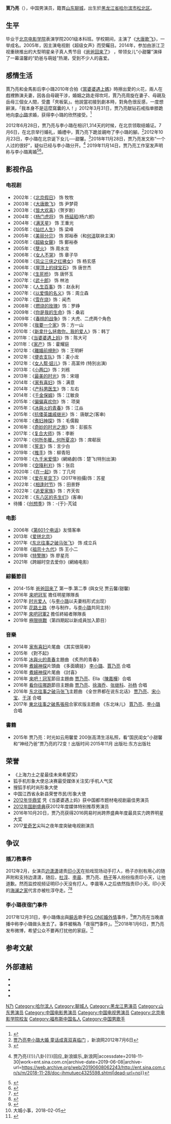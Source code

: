 {{艺人
|姓名 = 贾乃亮
|類型 = 男演員
|暱稱  =乃爸、亮哥
|罗马拼音= Jia Nailiang
|image =
|出生地 = {{CHN}}[[黑龙江省|黑龙江省]][[哈尔滨市|哈尔滨市]][[松北区|松北区]] 
|國籍 = {{PRC}}
|民族= [[汉族|汉族]] 
|籍贯 = [[山东|山东]][[聊城|聊城]]
|出生日期 = {{birth_date_and_age|1984|4|12}}
|语言 = [[普通话|普通话]]、[[英语|英语]]
|职业 = [[演员|演员]]、[[歌手|歌手]]
|教育程度=[[北京电影学院|北京电影学院]]
|配偶 = {{marriage|[[李小璐|李小璐]]|2012年6月28日|2019年11月|reason=divorced}}
|兒女  = [[贾云馨|贾云馨]]
|經紀公司 =[[華誼兄弟|華誼兄弟]]（已离开）<br>[[童乐影视|童乐影视]]（贾乃亮工作室）
|代表作 =
|imdb = 3191382
}}
'''賈乃亮'''（{{bd|1984年|4月12日|catIdx=J賈}}），中国男演员，籍貫[[山东|山东]][[聊城|聊城]]，出生於[[黑龙江省|黑龙江省]][[哈尔滨市|哈尔滨市]][[松北区|松北区]]。

==生平==
毕业于[[北京电影学院|北京电影学院]]表演学院2001级本科班。学校期间，主演了《[[大唐歌飞|大唐歌飞]]》，一举成名。2005年，因主演电视剧《超级女声》而受矚目。2014年，参加由浙江卫视重磅推出的大型明星亲子真人秀节目《[[爸爸回来了|爸爸回来了]]》 ，带领女儿“小甜馨”演绎了一幕温馨的“奶爸与萌娃”热潮，受到不少人的喜爱。

== 感情生活 ==
賈乃亮和金馬影后李小璐2010年合拍《[[當婆婆遇上媽|當婆婆遇上媽]]》時擦出愛的火花，兩人在戲裡飾演夫妻，因各自母親干涉，婚姻之路走得坎坷，賈乃亮周旋在妻子、母親及岳母三個女人間，受盡「夾板氣」。他說當初接到劇本時，對角色很反感，一度想辭演，「我本身不是這麼窩囊的人！」2012年3月31日，贾乃亮献钻石戒指单膝跪地向[[李小璐|李小璐]]求婚，获得李小璐的欣然接受。<ref>{{cite web |url=http://pic.yule.sohu.com/group-337147.shtml#0 |title=贾乃亮当众向李小璐求婚 场面温馨众星送祝福 |publisher=凤凰网 |accessdate=2012年 |work= |language=zh-cn |archive-date=2012-04-02 |archive-url=https://web.archive.org/web/20120402011715/http://pic.yule.sohu.com/group-337147.shtml |dead-url=no }}</ref>

2012年6月28日，贾乃亮与李小璐在相识1,314天的时候，在北京领取结婚证。7月6日，在北京举行婚礼，婚禮中，賈乃亮下跪並親吻了李小璐的腳。<ref>[http://ent.sina.com.cn/s/m/2012-07-06/13473678240.shtml 贾乃亮李小璐大婚 童话成真双喜临门] {{Wayback|url=http://ent.sina.com.cn/s/m/2012-07-06/13473678240.shtml |date=20120709003914 }}，新浪网2012年7月6日</ref>2012年10月23日，李小璐在北京诞下女儿──甜馨。<ref>{{Cite web |url=http://baby.163.com/12/1023/13/8EGKFCKG00262USS.html |title=李小璐诞下小龙女 来给孩子起个名 |access-date=2014-07-11 |archive-date=2019-04-03 |archive-url=https://web.archive.org/web/20190403105047/http://baby.163.com/12/1023/13/8EGKFCKG00262USS.html |dead-url=no }}</ref>2018年11月28日，贾乃亮发文称“一个人过的很好”，疑似已经与李小璐分开。<ref>{{Cite web|url=http://ent.sina.com.cn/s/m/2018-11-28/doc-ihmutuec4325598.shtml|title=贾乃亮发文"一个人"被猜测离婚 工作人员暂未回应{{!}}贾乃亮{{!}}八卦{{!}}回应_新浪娱乐_新浪网|accessdate=2018-11-30|work=ent.sina.com.cn|archive-date=2019-06-08|archive-url=https://web.archive.org/web/20190608062243/http://ent.sina.com.cn/s/m/2018-11-28/doc-ihmutuec4325598.shtml|dead-url=no}}</ref> 2019年11月14日，贾乃亮工作室发声明称与李小璐离婚<ref>{{Cite web|title=贾乃亮官宣离婚!经纪公司将李删除 双方仍共同投资|url=https://news.163.com/19/1115/07/EU0O2ROA0001899N.html#f=post1603_tab_news|accessdate=2019-11-15|date=2019-11-15|last=网易|work=news.163.com|archive-date=2019-11-15|archive-url=https://web.archive.org/web/20191115054150/https://news.163.com/19/1115/07/EU0O2ROA0001899N.html#f=post1603_tab_news|dead-url=no}}</ref><ref>{{Cite web|title=李小璐深夜发文:我只是普通女人 人非圣贤孰能无过|url=https://news.163.com/19/1115/02/EU0841KV0001899O.html#f=post1603_tab_news|accessdate=2019-11-15|date=2019-11-15|last=网易|work=news.163.com|archive-date=2019-11-15|archive-url=https://web.archive.org/web/20191115015804/https://news.163.com/19/1115/02/EU0841KV0001899O.html#f=post1603_tab_news|dead-url=no}}</ref>。

==影视作品==
===电视剧===

*2002年：《[[北京假日|北京假日]]》 饰 牧牧
*2003年：《[[大唐歌飞|大唐歌飞]]》 饰 尹梦荷
*2003年：《[[皆大欢喜|皆大欢喜]]》（贺岁剧）
*2004年：《[[楊門虎將|杨门虎将]]》 饰 [[杨延昭|杨延昭]](杨六郎)
*2004年：《[[满天星|满天星]]》 饰 王重光
*2005年：《[[灿烂人生|灿烂人生]]》 饰 梁峰
*2005年：《[[美丽分贝|美丽分贝]]》 饰 郑裕泰（和[[何洁|何洁]]联袂主演）
*2005年：《[[超級女聲_(電視劇)|超級女聲]]》 饰 鄭裕泰
*2005年：《[[孽火|孽火]]》 饰 周水龙
*2006年：《[[女人不哭|女人不哭]]》 饰 章子华
*2006年：《[[风尘三侠之红拂女|风尘三侠之红拂女]]》 饰 杨玄感
*2006年：《[[屋顶上的绿宝石|屋顶上的绿宝石]]》 饰 唐世杰
*2007年：《[[生死桥|生死桥]]》 饰 唐怀玉
*2007年：《[[武十郎|武十郎]]》 饰 林池　
*2007年：《[[人生百事|人生百事]]》饰：赵永利
*2007年：《[[以爱情的名义|以爱情的名义]]》饰：周立森
*2007年：《[[雪在烧|雪在烧]]》饰：闻杰
*2008年：《[[燃烧的玫瑰|燃烧的玫瑰]]》饰：罗峥
*2009年：《[[你是我的生命|你是我的生命]]》饰：桑岩
*2009年：《[[春桃的战争|春桃的战争]]》饰：大虎、二虎两个角色
*2010年：《[[我要一个家|我要一个家]]》饰：方一山
*2010年：《[[新拿什么拯救你，我的爱人|新拿什么拯救你，我的爱人]]》饰：韩丁
*2011年：《[[当婆婆遇上妈|当婆婆遇上妈]]》饰：陈大可
*2011年：《[[家产_(电视剧)|家产]]》饰：霍耀庭
*2012年：《[[離婚前規則|離婚前規則]]》饰：王明軒
*2012年：《[[便衣支队|便衣支队]]》饰：麦小龙
*2012年：《[[女人帮·妞儿|女人帮·妞儿]]》饰：高富帅 (特別出演)
*2013年：《[[小两口|小两口]]》饰：刘栋
*2013年：《[[最美的时光|最美的时光]]》饰：宋翊
*2014年：《[[家有喜妇|家有喜妇]]》饰：满意
*2014年：《[[产科男医生|产科男医生]]》饰：左右
*2014年：《[[千金保姆|千金保姆]]》饰：江敏良
*2015年：《[[偏偏喜歡你_(電視劇)|偏偏喜欢你]]》饰： 项昊
*2015年：《[[冰與火的青春|冰與火的青春]]》饰：江焱
*2015年：《[[抗倭英雄戚继光|抗倭英雄戚继光]]》饰： 唐献之(客串)
*2016年：《[[煮妇神探|煮妇神探]]》饰：毛儒毅
*2016年：《[[奇妙的时光之旅|奇妙的时光之旅]]》饰：彭振东
*2017年：《[[复合大师|复合大师]]》饰：李断
*2017年：《[[何所冬暖，何所夏凉|何所冬暖，何所夏凉]]》饰：席郗辰
*2018年：《[[誓言_(电视剧)|誓言]]》饰：言少白
*2019年：《[[推手_(電視劇)|推手]]》饰：柳青阳
*2019年：《[[九千米爱情|九千米爱情]]》(網絡劇)饰：楚飞(特別出演)
*2019年：《[[空降利刃|空降利刃]]》饰：张启
*2020年：《[[在一起_(电视剧)#武汉人|在一起]]》饰：丁几何
*2021年：《[[爱在星空下|爱在星空下]]》(2017年拍攝)饰：苏星
*2022年：《[[相逢时节|相逢时节]]》饰：田景野
*2022年：《[[追爱家族|追爱家族]]》饰：齐天佐
*2022年：《[[东八区的先生们|东八区的先生们]]》(客串)
*待播：《[[创想季|创想季]]》饰：-{于}-芃钺

===电影===
*2006年《[[第601个电话|第601个电话]]》友情客串
*2013年《[[爱拼北京|爱拼北京]]》
*2017年《[[东北往事之破马张飞|东北往事之破马张飞]]》 饰 成立兵
*2018年《[[祖宗十九代|祖宗十九代]]》饰 王小二
*2019年《[[特警隊_(電影)|特警隊]]》饰 廖星亮
*2021年《跨越时空去爱你》(網絡电影)

===綜藝節目===
*2014-15年 [[爸爸回来了|爸爸回来了]] 第一季.第二季 (與女兒 贾云馨/甜馨)
*2016年 [[来吧冠军|来吧冠军]] 擔任明星隊隊長
*2017年 [[时光爱人|时光爱人]]（与[[李小璐|李小璐]]以夫妻档形式出现）
*2017年 [[花路土路|花路土路]]（参与制作，与[[李小璐|李小璐]]共同主持）
*2017年 [[來吧冠軍2|來吧冠軍2]]  擔任終結者隊隊長
*2019年 [[極限挑戰|極限挑戰]]（第四期起以新成員加入節目）

===音樂===
*2014年 [[家有喜妇|家有喜妇]]片尾曲 《其实很简单》 
*2015年 《對不起》
*2015年 [[冰與火的青春|冰與火的青春]]主題曲  《炙热的青春》 
*2016年 [[煮婦神探|煮婦神探]]片頭曲 《多面嬌娃》 [[李小璐|李小璐]]、[[賈乃亮|賈乃亮]] 合唱
*2016年 [[煮婦神探|煮婦神探]]片尾曲 《討喜》
*2016年 [[来吧！冠军|来吧！冠军]]節目主題曲 [[贾乃亮|贾乃亮]]、Ella（[[陳嘉樺|陳嘉樺]]）合唱
*2016年 [[看你往哪跑|看你往哪跑]]節目主題曲 [[贾乃亮|贾乃亮]]、[[徐海乔|徐海乔]]、[[张继科|张继科]]、[[孙杨|孙杨]] 合唱
*2016年 [[东北往事之破马张飞|东北往事之破马张飞]]主题曲 《全世界都在说东北话》 [[贾乃亮|贾乃亮]]、[[宋小宝|宋小宝]]、[[于洋|于洋]] 合唱
*2017年 [[東北往事之破馬張飛|東北往事之破馬張飛]]合家欢版主题曲 《东北味儿》 [[賈乃亮|賈乃亮]]、[[李小璐|李小璐]] 合唱

===書籍===
*2015年 贾乃亮：时光如云用馨爱  200张高清生活私照，看“国民闺女”小甜馨和“神经乃爸”贾乃亮的72变！出版时间:2015年11月  出版社:东方出版社

==荣誉==
*《上海力土之星最佳未来希望奖》
*狐手机形象大使总决赛最受媒体关注奖/手机人气奖
*搜狐手机时尚形象大使
*中国江西省永新县荣誉市民/形象大使
*[[2012年华鼎奖|2012年华鼎奖]] 凭《当婆婆遇上妈》获中国都市题材电视剧最佳男演员
*[[2012年国剧盛典获奖名单|2012年国剧盛典]]获2012年度媒体特别推荐男演员
*2016年10月20日，贾乃亮获得2016网易时尚跨界盛典年度最具实力跨界明星大奖
*2017[[爱奇艺|爱奇艺]]尖叫之夜年度突破电视剧演员
==争议==
=== 插刀教事件 ===
2012年2月，女演员[[边潇潇|边潇潇]]谴责[[印小天|印小天]]在拍戏现场动手打人，杨子亦别有用心的随声附和支持边潇潇，随后，[[杜淳|杜淳]]、[[李晨_(演员)|李晨]]、贾乃亮、[[杨子_(企业家)|杨子]]等人纷纷指责印小天，让他道歉。然而监控视频证明印小天没有打人。李晨等人之后依然指责印小天。印小天的[[海澜之家|海澜之家]]代言亦被杜淳夺走。<ref>{{Cite web|url=http://ent.ifeng.com/a/20170605/42946301_0.shtml|title=印小天插刀教事件→当年仅有两位女星说过公道话？|accessdate=2018-09-10|author=|date=|publisher=|archive-date=2018-09-10|archive-url=https://web.archive.org/web/20180910100443/http://ent.ifeng.com/a/20170605/42946301_0.shtml|dead-url=no}}</ref><ref>{{Cite web|url=https://www.douban.com/group/topic/116047521/|title=插刀教的来龙去脉|accessdate=2018-09-10|author=|date=|publisher=|archive-date=2019-04-03|archive-url=https://web.archive.org/web/20190403134012/https://www.douban.com/group/topic/116047521/|dead-url=no}}</ref>

=== 李小璐夜宿门事件 ===
2017年12月31日，李小璐傳出與[[饒舌|饒舌]]歌手[[PG_ONE|PG ONE]][[婚外情|婚外情]]事件，<ref>{{Cite web |url=http://www.chinatimes.com/realtimenews/20180106003628-260404 |title=李小璐爆與PG One過夜 |accessdate=2018-09-10 |archive-date=2018-01-06 |archive-url=https://web.archive.org/web/20180106162851/http://www.chinatimes.com/realtimenews/20180106003628-260404 |dead-url=no }}</ref>贾乃亮在当晚直播中称李小璐做头发去了。事件被稱為「夜宿門事件」。<ref>大城小事，2018-02-05</ref>2018年1月6日，贾乃亮发布微博，希望公众不要再打扰他的家庭。<ref>{{Cite web|url=http://www.chinatimes.com/cn/newspapers/20180115000163-260308|title=李小璐夜宿门 贾乃亮隐忍留顏面|accessdate=2018-09-10|author=|date=|publisher=|archive-date=2019-06-10|archive-url=https://web.archive.org/web/20190610084212/https://www.chinatimes.com/cn/newspapers/20180115000163-260308|dead-url=no}}</ref>

== 参考文献 ==
{{Reflist}}

== 外部連結 ==
* {{Sinaweibo|jianailiang}}
* {{hkmdb name|27296}}
* {{douban people}}
* {{Mtime people|1260043}}

{{声临其境}}
{{DEFAULTSORT:J贾}}
[[Category:贾姓|N乃]]
[[Category:哈尔滨人|Category:哈尔滨人]]
[[Category:聊城人|Category:聊城人]]
[[Category:黑龙江男演员|Category:黑龙江男演员]]
[[Category:山东男演员|Category:山东男演员]]
[[Category:中国电影男演员|Category:中国电影男演员]]
[[Category:中国电视男演员|Category:中国电视男演员]]
[[Category:北京电影学院校友|Category:北京电影学院校友]]
[[Category:福布斯中国名人|Category:福布斯中国名人]]
[[Category:中国男歌手|Category:中国男歌手]]